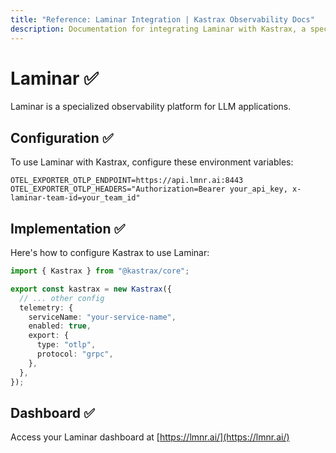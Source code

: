 ```yaml
---
title: "Reference: Laminar Integration | Kastrax Observability Docs"
description: Documentation for integrating Laminar with Kastrax, a specialized observability platform for LLM applications.
---
```


# Laminar ✅

Laminar is a specialized observability platform for LLM applications.

## Configuration ✅

To use Laminar with Kastrax, configure these environment variables:

```env
OTEL_EXPORTER_OTLP_ENDPOINT=https://api.lmnr.ai:8443
OTEL_EXPORTER_OTLP_HEADERS="Authorization=Bearer your_api_key, x-laminar-team-id=your_team_id"
```

## Implementation ✅

Here's how to configure Kastrax to use Laminar:

```typescript
import { Kastrax } from "@kastrax/core";

export const kastrax = new Kastrax({
  // ... other config
  telemetry: {
    serviceName: "your-service-name",
    enabled: true,
    export: {
      type: "otlp",
      protocol: "grpc",
    },
  },
});
```

## Dashboard ✅

Access your Laminar dashboard at [https://lmnr.ai/](https://lmnr.ai/)
